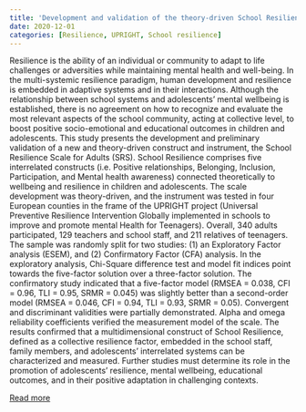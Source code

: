 ```yaml
---
title: 'Development and validation of the theory-driven School Resilience Scale for Adults: Preliminary results'
date: 2020-12-01
categories: [Resilience, UPRIGHT, School resilience]
---
```

Resilience is the ability of an individual or community to adapt to life challenges or adversities while maintaining mental health and well-being. In the multi-systemic resilience paradigm, human development and resilience is embedded in adaptive systems and in their interactions. Although the relationship between school systems and adolescents' mental wellbeing is established, there is no agreement on how to recognize and evaluate the most relevant aspects of the school community, acting at collective level, to boost positive socio-emotional and educational outcomes in children and adolescents. This study presents the development and preliminary validation of a new and theory-driven construct and instrument, the School Resilience Scale for Adults (SRS). School Resilience comprises five interrelated constructs (i.e. Positive relationships, Belonging, Inclusion, Participation, and Mental health awareness) connected theoretically to wellbeing and resilience in children and adolescents. The scale development was theory-driven, and the instrument was tested in four European counties in the frame of the UPRIGHT project (Universal Preventive Resilience Intervention Globally implemented in schools to improve and promote mental Health for Teenagers). Overall, 340 adults participated, 129 teachers and school staff, and 211 relatives of teenagers. The sample was randomly split for two studies: (1) an Exploratory Factor analysis (ESEM), and (2) Confirmatory Factor (CFA) analysis. In the exploratory analysis, Chi-Square difference test and model fit indices point towards the five-factor solution over a three-factor solution. The confirmatory study indicated that a five-factor model (RMSEA = 0.038, CFI = 0.96, TLI = 0.95, SRMR = 0.045) was slightly better than a second-order model (RMSEA = 0.046, CFI = 0.94, TLI = 0.93, SRMR = 0.05). Convergent and discriminant validities were partially demonstrated. Alpha and omega reliability coefficients verified the measurement model of the scale. The results confirmed that a multidimensional construct of School Resilience, defined as a collective resilience factor, embedded in the school staff, family members, and adolescents’ interrelated systems can be characterized and measured. Further studies must determine its role in the promotion of adolescents' resilience, mental wellbeing, educational outcomes, and in their positive adaptation in challenging contexts.

[Read more](https://doi.org/10.1016/j.childyouth.2020.105589)


